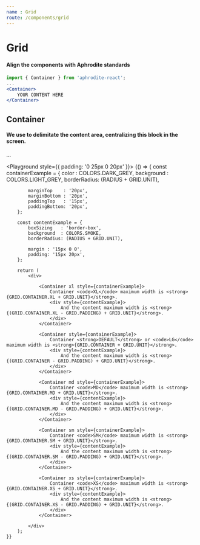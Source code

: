```yaml
---
name : Grid
route: /components/grid
---
```



# Grid
#### Align the components with Aphrodite standards

```jsx
import { Container } from 'aphrodite-react';
...
<Container>
    YOUR CONTENT HERE
</Container>
```

## Container
#### We use to delimitate the content area, centralizing this block in the screen.
...
<PropsTable of={Container} />

<Playground style={{ padding: '0 25px 0 20px' }}>
    {() => {
        const containerExample = {
            color       : COLORS.DARK_GREY,
            background  : COLORS.LIGHT_GREY,
            borderRadius: (RADIUS + GRID.UNIT),

            marginTop    : '20px',
            marginBottom : '20px',
            paddingTop   : '15px',
            paddingBottom: '20px',
        };

        const contentExample = {
            boxSizing   : 'border-box',
            background  : COLORS.SMOKE,
            borderRadius: (RADIUS + GRID.UNIT),

            margin : '15px 0 0',
            padding: '15px 20px',
        };

        return (
            <div>

                <Container xl style={containerExample}>
                    Container <code>XL</code> maximum width is <strong>{GRID.CONTAINER.XL + GRID.UNIT}</strong>.
                    <div style={contentExample}>
                        And the content maximum width is <strong>{(GRID.CONTAINER.XL - GRID.PADDING) + GRID.UNIT}</strong>.
                    </div>
                </Container>

                <Container style={containerExample}>
                    Container <strong>DEFAULT</strong> or <code>LG</code> maximum width is <strong>{GRID.CONTAINER + GRID.UNIT}</strong>.
                    <div style={contentExample}>
                        And the content maximum width is <strong>{(GRID.CONTAINER - GRID.PADDING) + GRID.UNIT}</strong>.
                    </div>
                </Container>

                <Container md style={containerExample}>
                    Container <code>MD</code> maximum width is <strong>{GRID.CONTAINER.MD + GRID.UNIT}</strong>.
                    <div style={contentExample}>
                        And the content maximum width is <strong>{(GRID.CONTAINER.MD - GRID.PADDING) + GRID.UNIT}</strong>.
                    </div>
                </Container>

                <Container sm style={containerExample}>
                    Container <code>SM</code> maximum width is <strong>{GRID.CONTAINER.SM + GRID.UNIT}</strong>.
                    <div style={contentExample}>
                        And the content maximum width is <strong>{(GRID.CONTAINER.SM - GRID.PADDING) + GRID.UNIT}</strong>.
                    </div>
                </Container>

                <Container xs style={containerExample}>
                    Container <code>XS</code> maximum width is <strong>{GRID.CONTAINER.XS + GRID.UNIT}</strong>.
                    <div style={contentExample}>
                        And the content maximum width is <strong>{(GRID.CONTAINER.XS - GRID.PADDING) + GRID.UNIT}</strong>.
                    </div>
                </Container>

            </div>
        );
    }}
</Playground>
